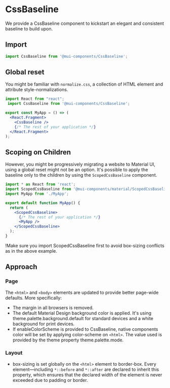 

<Meta title="Utilities/CssBaseline" />

# CssBaseline

We provide a CssBaseline component to kickstart an elegant and consistent baseline to build upon.

## Import
  
  ```jsx  
  import CssBaseline from '@mui-components/CssBaseline'; 
  ``` 

## Global reset 
You might be familiar with `normalize.css`, a collection of HTML element and attribute style-normalizations.

```jsx
import React from "react";
 import CssBaseline from '@mui-components/CssBaseline'; 

export const MyApp = () => (
  <React.Fragment>
    <CssBaseline />
    {/* The rest of your application */}
  </React.Fragment>
);
```

## Scoping on Children

However, you might be progressively migrating a website to Material UI, using a global reset might not be an option. It's possible to apply the baseline only to the children by using the `ScopedCssBaseline` component.

```jsx
import * as React from 'react';
import ScopedCssBaseline from '@mui-components/material/ScopedCssBaseline';
import MyApp from './MyApp';

export default function MyApp() {
  return (
    <ScopedCssBaseline>
      {/* The rest of your application */}
      <MyApp />
    </ScopedCssBaseline>
  );
}
```
!Make sure you import ScopedCssBaseline first to avoid box-sizing conflicts as in the above example.

## Approach

### Page
The `<html>` and `<body>` elements are updated to provide better page-wide defaults. More specifically:

- The margin in all browsers is removed.
- The default Material Design background color is applied. It's using theme.palette.background.default for standard devices and a white background for print devices.
- If enableColorScheme is provided to CssBaseline, native components color will be set by applying color-scheme on `<html>`. The value used is provided by the theme property theme.palette.mode.

### Layout

- box-sizing is set globally on the `<html>` element to border-box. Every element—including `*::before` and `*::after` are declared to inherit this property, which ensures that the declared width of the element is never exceeded due to padding or border.
